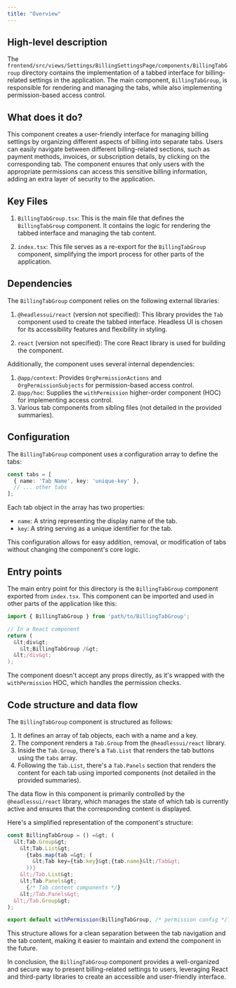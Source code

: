 ```yaml
---
title: "Overview"
---
```


## High-level description
The `frontend/src/views/Settings/BillingSettingsPage/components/BillingTabGroup` directory contains the implementation of a tabbed interface for billing-related settings in the application. The main component, `BillingTabGroup`, is responsible for rendering and managing the tabs, while also implementing permission-based access control.

## What does it do?
This component creates a user-friendly interface for managing billing settings by organizing different aspects of billing into separate tabs. Users can easily navigate between different billing-related sections, such as payment methods, invoices, or subscription details, by clicking on the corresponding tab. The component ensures that only users with the appropriate permissions can access this sensitive billing information, adding an extra layer of security to the application.

## Key Files

1. `BillingTabGroup.tsx`: This is the main file that defines the `BillingTabGroup` component. It contains the logic for rendering the tabbed interface and managing the tab content.

2. `index.tsx`: This file serves as a re-export for the `BillingTabGroup` component, simplifying the import process for other parts of the application.

## Dependencies
The `BillingTabGroup` component relies on the following external libraries:

1. `@headlessui/react` (version not specified): This library provides the `Tab` component used to create the tabbed interface. Headless UI is chosen for its accessibility features and flexibility in styling.

2. `react` (version not specified): The core React library is used for building the component.

Additionally, the component uses several internal dependencies:

1. `@app/context`: Provides `OrgPermissionActions` and `OrgPermissionSubjects` for permission-based access control.
2. `@app/hoc`: Supplies the `withPermission` higher-order component (HOC) for implementing access control.
3. Various tab components from sibling files (not detailed in the provided summaries).

## Configuration
The `BillingTabGroup` component uses a configuration array to define the tabs:

```typescript
const tabs = [
  { name: 'Tab Name', key: 'unique-key' },
  // ... other tabs
];
```

Each tab object in the array has two properties:
- `name`: A string representing the display name of the tab.
- `key`: A string serving as a unique identifier for the tab.

This configuration allows for easy addition, removal, or modification of tabs without changing the component's core logic.

## Entry points
The main entry point for this directory is the `BillingTabGroup` component exported from `index.tsx`. This component can be imported and used in other parts of the application like this:

```jsx
import { BillingTabGroup } from 'path/to/BillingTabGroup';

// In a React component
return (
  &lt;div&gt;
    &lt;BillingTabGroup /&gt;
  &lt;/div&gt;
);
```

The component doesn't accept any props directly, as it's wrapped with the `withPermission` HOC, which handles the permission checks.

## Code structure and data flow
The `BillingTabGroup` component is structured as follows:

1. It defines an array of tab objects, each with a name and a key.
2. The component renders a `Tab.Group` from the `@headlessui/react` library.
3. Inside the `Tab.Group`, there's a `Tab.List` that renders the tab buttons using the `tabs` array.
4. Following the `Tab.List`, there's a `Tab.Panels` section that renders the content for each tab using imported components (not detailed in the provided summaries).

The data flow in this component is primarily controlled by the `@headlessui/react` library, which manages the state of which tab is currently active and ensures that the corresponding content is displayed.

Here's a simplified representation of the component's structure:

```jsx
const BillingTabGroup = () =&gt; (
  &lt;Tab.Group&gt;
    &lt;Tab.List&gt;
      {tabs.map(tab =&gt; (
        &lt;Tab key={tab.key}&gt;{tab.name}&lt;/Tab&gt;
      ))}
    &lt;/Tab.List&gt;
    &lt;Tab.Panels&gt;
      {/* Tab content components */}
    &lt;/Tab.Panels&gt;
  &lt;/Tab.Group&gt;
);

export default withPermission(BillingTabGroup, /* permission config */);
```

This structure allows for a clean separation between the tab navigation and the tab content, making it easier to maintain and extend the component in the future.

In conclusion, the `BillingTabGroup` component provides a well-organized and secure way to present billing-related settings to users, leveraging React and third-party libraries to create an accessible and user-friendly interface.